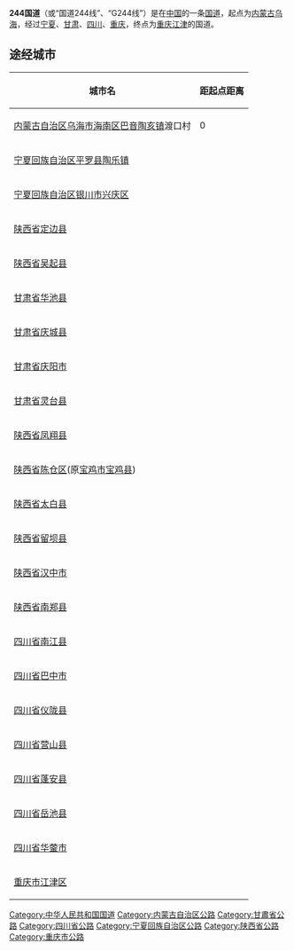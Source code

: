 {{Infobox 中國国道
|   国道編號          = 244
|   附加頭部圖片        =
|   地圖                =File:G244-路线图.svg
|   最近通車日期        = 
|   規劃總長度          = 
|   起點                = [[内蒙古|内蒙古]][[乌海|乌海]]
|   終點                = [[重庆|重庆]][[江津区|江津]]
|   附加圖片            =
|   附加圖片注釋        =
}}

'''244国道'''（或“国道244线”、“G244线”）是在[[中国|中国]]的一条[[中华人民共和国国道|国道]]，起点为[[内蒙古|内蒙古]][[乌海|乌海]]，经过[[宁夏|宁夏]]、[[甘肃|甘肃]]、[[四川|四川]]、[[重庆|重庆]]，终点为[[重庆|重庆]][[江津区|江津]]的国道。

== 途经城市==

{| class="wikitable" align="leftt" style="text-align:center; font-size:85%; margin:1em;"
|-
! 城市名 !! 距起点距离
|-
| [[内蒙古自治区|内蒙古自治区]][[乌海市|乌海市]][[海南区|海南区]][[巴音陶亥镇|巴音陶亥镇]]渡口村   || 0
|-
| [[宁夏回族自治区|宁夏回族自治区]][[平罗县|平罗县]][[陶乐镇|陶乐镇]]   || 
|-
| [[宁夏回族自治区|宁夏回族自治区]][[银川市|银川市]][[兴庆区|兴庆区]]   || 
|-
| [[陕西省|陕西省]][[定边县|定边县]]   || 
|-
| [[陕西省|陕西省]][[吴起县|吴起县]]   || 
|-
| [[甘肃省|甘肃省]][[华池县|华池县]]   || 
|-
| [[甘肃省|甘肃省]][[庆城县|庆城县]]   || 
|-
| [[甘肃省|甘肃省]][[庆阳市|庆阳市]]   || 
|-
| [[甘肃省|甘肃省]][[灵台县|灵台县]]   || 
|-
| [[陕西省|陕西省]][[凤翔县|凤翔县]]   || 
|-
| [[陕西省|陕西省]][[陈仓区|陈仓区]](原[[宝鸡市|宝鸡市]][[宝鸡县|宝鸡县]])   || 
|-
| [[陕西省|陕西省]][[太白县|太白县]]   || 
|-
| [[陕西省|陕西省]][[留坝县|留坝县]]   || 
|-
| [[陕西省|陕西省]][[汉中市|汉中市]]   || 
|-
| [[陕西省|陕西省]][[南郑县|南郑县]]   || 
|-
| [[四川省|四川省]][[南江县|南江县]]   || 
|-
| [[四川省|四川省]][[巴中市|巴中市]]   || 
|-
| [[四川省|四川省]][[仪陇县|仪陇县]]   || 
|-
| [[四川省|四川省]][[营山县|营山县]]   || 
|-
| [[四川省|四川省]][[蓬安县|蓬安县]]   || 
|-
| [[四川省|四川省]][[岳池县|岳池县]]   || 
|-
| [[四川省|四川省]][[华蓥市|华蓥市]]   || 
|-
| [[重庆市|重庆市]][[江津区|江津区]]
|}

{{中国国道}}

[[Category:中华人民共和国国道|Category:中华人民共和国国道]]
[[Category:内蒙古自治区公路|Category:内蒙古自治区公路]]
[[Category:甘肅省公路|Category:甘肅省公路]]
[[Category:四川省公路|Category:四川省公路]]
[[Category:宁夏回族自治区公路|Category:宁夏回族自治区公路]]
[[Category:陕西省公路|Category:陕西省公路]]
[[Category:重庆市公路|Category:重庆市公路]]
